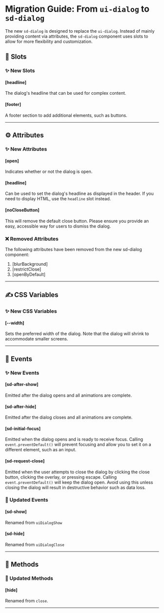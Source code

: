 # Migration Guide: From `ui-dialog` to `sd-dialog`

The new `sd-dialog` is designed to replace the `ui-dialog`. Instead of mainly providing content via attributes, the `sd-dialog` component uses slots to allow for more flexibility and customization.

## 💾 Slots

### ✨ New Slots

#### [headline]

The dialog's headline that can be used for complex content.

#### [footer]

A footer section to add additional elements, such as buttons.

<hr />

## ⚙️ Attributes

### ✨ New Attributes

#### [open]

Indicates whether or not the dialog is open.

#### [headline]

Can be used to set the dialog's headline as displayed in the header. If you need to display HTML, use the `headline` slot instead.

#### [noCloseButton]

This will remove the default close button. Please ensure you provide an easy, accessible way for users to dismiss the dialog.

### ❌ Removed Attributes

The following attributes have been removed from the new sd-dialog component:

1. [blurBackground]
2. [restrictClose]
3. [openByDefault]

<hr />

## ✍️ CSS Variables

### ✨ New CSS Variables

#### [--width]

Sets the preferred width of the dialog. Note that the dialog will shrink to accommodate smaller screens.

<hr />

## 🥳 Events

### ✨ New Events

#### [sd-after-show]

Emitted after the dialog opens and all animations are complete.

#### [sd-after-hide]

Emitted after the dialog closes and all animations are complete.

#### [sd-initial-focus]

Emitted when the dialog opens and is ready to receive focus. Calling `event.preventDefault()` will prevent focusing and allow you to set it on a different element, such as an input.

#### [sd-request-close]

Emitted when the user attempts to close the dialog by clicking the close button, clicking the overlay, or pressing escape. Calling `event.preventDefault()` will keep the dialog open. Avoid using this unless closing the dialog will result in destructive behavior such as data loss.

### 🔄 Updated Events

#### [sd-show]

Renamed from `uiDialogShow`

#### [sd-hide]

Renamed from `uiDialogClose`

<hr />

## 🧪 Methods

### 🔄 Updated Methods

#### [hide]

Renamed from `close`.

<hr />
